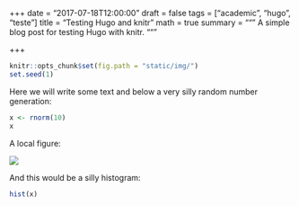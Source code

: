 +++
date = "2017-07-18T12:00:00"
draft = false
tags = ["academic", "hugo", "teste"]
title = "Testing Hugo and knitr"
math = true
summary = """
A simple blog post for testing Hugo with knitr.
"""

+++

```r
knitr::opts_chunk$set(fig.path = "static/img/")
set.seed(1)
```

Here we will write some text and below a very silly random number
generation:

```r
x <- rnorm(10)
x
```

A local figure:

![](/img/icon.png)

And this would be a silly histogram:

```r
hist(x)
```
